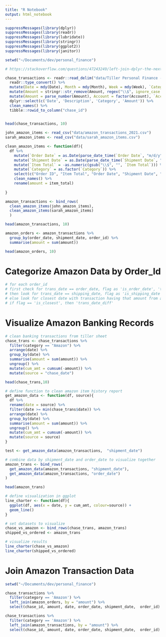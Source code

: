 ```yaml
---
title: "R Notebook"
output: html_notebook
---
```


```r
suppressMessages(library(dplyr))
suppressMessages(library(readr))
suppressMessages(library(lubridate))
suppressMessages(library(stringr))
suppressMessages(library(ggplot2))
suppressMessages(library(janitor))
```

```r
setwd("~/Documents/dev/personal_finance")

# https://stackoverflow.com/questions/47243249/left-join-dplyr-the-next-available-date

chase_transactions <- readr::read_delim("data/Tiller Personal Finance - Transactions.tsv", "\t", escape_double = FALSE, locale = locale(), trim_ws = TRUE) %>% 
  readr::type_convert() %>%
  mutate(Date = mdy(Date), Month = mdy(Month), Week = mdy(Week), `Categorized Date` = mdy(`Categorized Date`), `Date Added` = mdy(`Date Added`), Category = factor(Category)) %>%
  mutate(Amount = stringr::str_remove(Amount, regex("\\$", ignore_case = TRUE))) %>%
  mutate(Amount = parse_number(Amount), Account = factor(Account), `Account #` = factor(`Account #`)) %>%
  dplyr::select(c('Date', 'Description', 'Category', 'Amount')) %>%
  clean_names() %>%
  tibble::rowid_to_column("chase_id")
  

head(chase_transactions, 10)

john_amazon_items <- read_csv("data/amazon_transactions_2021.csv")
sarah_amazon_items <- read_csv("data/sarah_amazon_items.csv")

clean_amazon_items <- function(df){
  df %>%
    mutate(`Order Date` = as.Date(parse_date_time(`Order Date`, "m/d/y"))) %>%
    mutate(`Shipment Date` = as.Date(parse_date_time(`Shipment Date`, "m/d/y"))) %>%
    mutate(`Item Total` = -as.numeric(gsub("\\$", "", `Item Total`))) %>%
    mutate(`Category` = as.factor(`Category`)) %>%
    select(c("Order ID", "Item Total", "Order Date", "Shipment Date", "Category", "Title")) %>%
    clean_names() %>%
    rename(amount = item_total)
  
}

amazon_transactions <- bind_rows(
  clean_amazon_items(john_amazon_items),
  clean_amazon_items(sarah_amazon_items)
  )

head(amazon_transactions, 10)

amazon_orders <- amazon_transactions %>%
  group_by(order_date, shipment_date, order_id) %>%
  summarise(amount = sum(amount))

head(amazon_orders, 10)

```



# Categorize Amazon Data by Order_Id
```r

# for each order_id
# first check for trans_date == order_date, flag as 'is_order_date', 'trans_date_diff' = 0
# then look for trans_date == shipping_date, flag as 'is_shipping_date', 'trans_date_diff' = 0
# else look for closest date with transaction having that amount from amazon, flag as 'is_closest'
# if flag == 'is_closest', then 'trans_date_diff'

```

# Visualize Amazon Banking Records
```r

# clean banking transactions from tiller sheet
chase_trans <- chase_transactions %>% 
  filter(category == "Amazon") %>% 
  arrange(date) %>% 
  group_by(date) %>%
  summarise(amount = sum(amount)) %>%
  ungroup() %>%
  mutate(cum_amt = cumsum(-amount)) %>%
  mutate(source = "chase_date")

head(chase_trans,10)

# define function to clean amazon item history report
get_amazon_data <- function(df, source){
  df %>%
  rename(date = source) %>%
  filter(date >= min(chase_trans$date)) %>%
  arrange(date) %>%
  group_by(date) %>%
  summarise(amount = sum(amount)) %>%
  ungroup() %>%
  mutate(cum_amt = cumsum(-amount)) %>%
  mutate(source = source) 
}

test <- get_amazon_data(amazon_transactions,  "shipment_date")

# combine data by shipment_date and order_date to visualize together
amazon_trans <- bind_rows(
  get_amazon_data(amazon_transactions, "shipment_date"),
  get_amazon_data(amazon_transactions, "order_date")
)

head(amazon_trans)

# define visualization in ggplot
line_charter <- function(df){
  ggplot(df, aes(x = date, y = cum_amt, colour=source)) + 
  geom_line() 
}

# set datasets to visualize
chase_vs_amazon <- bind_rows(chase_trans, amazon_trans)
shipped_vs_ordered <- amazon_trans

# visualize results
line_charter(chase_vs_amazon)
line_charter(shipped_vs_ordered)

```
# Join Amazon Transaction Data
```r
setwd("~/Documents/dev/personal_finance")

chase_transactions %>%
  filter(category == 'Amazon') %>%
  left_join(amazon_orders, by = "amount") %>%
  select(chase_id, amount, date, order_date, shipment_date,  order_id)

chase_transactions %>%
  filter(category == 'Amazon') %>%
  left_join(amazon_transactions, by = "amount") %>%
  select(chase_id, amount, date, order_date, shipment_date,  order_id)

```